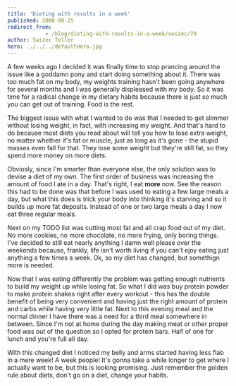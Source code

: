 ```yaml
---
title: 'Dieting with results in a week'
published: 2008-08-25
redirect_from: 
            - /blog/dieting-with-results-in-a-week/swizec/79
author: Swizec Teller
hero: ../../../defaultHero.jpg
---
```

A few weeks ago I decided it was finally time to stop prancing around the issue like a goddamn pony and start doing something about it. There was too much fat on my body, my weights training hasn't been going anywhere for several months and I was generally displeased with my body. So it was time for a radical change in my dietary habits because there is just so much you can get out of training. Food is the rest.

The biggest issue with what I wanted to do was that I needed to get slimmer without losing weight, in fact, with increasing my weight. And that's hard to do because most diets you read about will tell you how to lose extra weight, no matter whether it's fat or muscle, just as long as it's gone - the stupid masses even fall for that. They lose some weight but they're still fat, so they spend more money on more diets.

Obviosly, since I'm smarter than everyone else, the only solution was to devise a diet of my own. The first order of business was increasing the amount of food I ate in a day. That's right, I eat **more** now. See the reason this had to be done was that before I was used to eating a few large meals a day, but what this does is trick your body into thinking it's starving and so it builds up more fat deposits. Instead of one or two large meals a day I now eat three regular meals.

Next on my TODO list was cutting most fat and all crap food out of my diet. No more cookies, no more chocolate, no more frying, only boring things. I've decided to still eat nearly anything I damn well please over the weekends because, frankly, life isn't worth living if you can't ejoy eating just anything a few times a week. Ok, so my diet has changed, but somethign more is needed.

Now that I was eating differently the problem was getting enough nutrients to build my weight up while losing fat. So what I did was buy protein powder to make protein shakes right after every workout - this has the double benefit of being very convenient and having just the right amount of protein and carbs while having very little fat. Next to this evening meal and the normal dinner I have there was a need for a third meal somewhere in between. Since I'm not at home during the day making meat or other proper food was out of the question so I opted for protein bars. Half of one for lunch and you're full all day.

With this changed diet I noticed my belly and arms started having less flab in a mere week! A week people! It's gonna take a while longer to get where I actually want to be, but this is looking promising. Just remember the golden rule about diets, don't go on a diet, change your habits.
